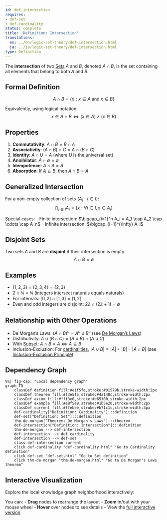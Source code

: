 ```yaml
---
id: def-intersection
requires:
- def-set
- def-cardinality
status: complete
title: 'Definition: Intersection'
translations:
  en: ../en/logic-set-theory/def-intersection.html
  ja: ../ja/logic-set-theory/def-intersection.html
type: Definition
---
```


The **intersection** of two [Sets](def-set.qmd) $A$ and $B$, denoted $A \cap B$, is the set containing all elements that belong to both $A$ and $B$.

## Formal Definition

$$A \cap B = \{x : x \in A \text{ and } x \in B\}$$

Equivalently, using logical notation:
$$x \in A \cap B \iff (x \in A) \land (x \in B)$$

## Properties

1. **Commutativity**: $A \cap B = B \cap A$
2. **Associativity**: $(A \cap B) \cap C = A \cap (B \cap C)$
3. **Identity**: $A \cap U = A$ (where $U$ is the universal set)
4. **Annihilator**: $A \cap \emptyset = \emptyset$
5. **Idempotence**: $A \cap A = A$
6. **Absorption**: If $A \subseteq B$, then $A \cap B = A$

## Generalized Intersection

For a non-empty collection of sets $\{A_i : i \in I\}$:
$$\bigcap_{i \in I} A_i = \{x : \forall i \in I, x \in A_i\}$$

Special cases:
- Finite intersection: $\bigcap_{i=1}^n A_i = A_1 \cap A_2 \cap \cdots \cap A_n$
- Infinite intersection: $\bigcap_{i=1}^{\infty} A_i$

## Disjoint Sets

Two sets $A$ and $B$ are **disjoint** if their intersection is empty:
$$A \cap B = \emptyset$$

## Examples

- $\{1, 2, 3\} \cap \{2, 3, 4\} = \{2, 3\}$
- $\mathbb{Z} \cap \mathbb{N} = \mathbb{N}$ (integers intersect naturals equals naturals)
- For intervals: $[0, 2] \cap [1, 3] = [1, 2]$
- Even and odd integers are disjoint: $2\mathbb{Z} \cap (2\mathbb{Z} + 1) = \emptyset$

## Relationship with Other Operations

- De Morgan's Laws: $(A \cap B)^c = A^c \cup B^c$ (see [De Morgan's Laws](thm-de-morgan.qmd))
- Distributivity: $A \cup (B \cap C) = (A \cup B) \cap (A \cup C)$
- With [Subset](def-subset.qmd): $A \cap B = A \iff A \subseteq B$
- Inclusion-Exclusion: For [cardinalities](def-cardinality.qmd), $|A \cup B| = |A| + |B| - |A \cap B|$ (see [Inclusion-Exclusion Principle](../combinatorics/thm-inclusion-exclusion.qmd))

## Dependency Graph

```mermaid
%%| fig-cap: "Local dependency graph"
graph TD
    classDef definition fill:#e1f5fe,stroke:#01579b,stroke-width:2px
    classDef theorem fill:#f3e5f5,stroke:#4a148c,stroke-width:2px
    classDef axiom fill:#fff3e0,stroke:#e65100,stroke-width:2px
    classDef example fill:#e8f5e9,stroke:#1b5e20,stroke-width:2px
    classDef current fill:#ffebee,stroke:#b71c1c,stroke-width:3px
    def-cardinality["Definition: Cardinality"]:::definition
    def-set["Definition: Set"]:::definition
    thm-de-morgan["Theorem: De Morgan's Laws"]:::theorem
    def-intersection["Definition: Intersection"]:::definition
    thm-de-morgan --> def-intersection
    def-intersection --> def-cardinality
    def-intersection --> def-set
    class def-intersection current
    click def-cardinality "def-cardinality.html" "Go to Cardinality definition"
    click def-set "def-set.html" "Go to Set definition"
    click thm-de-morgan "thm-de-morgan.html" "Go to De Morgan's Laws theorem"
```

## Interactive Visualization

Explore the local knowledge graph neighborhood interactively:

::: {.graph-viz data-id="def-intersection" data-width="700" data-height="500"}
:::

You can:
- **Drag** nodes to rearrange the layout
- **Zoom** in/out with your mouse wheel
- **Hover** over nodes to see details
- View the [full interactive version](../../output/interactive/def-intersection.html){target="_blank"}
